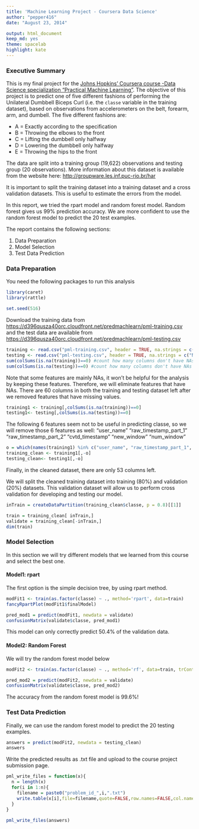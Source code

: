 ```yaml
---
title: 'Machine Learning Project - Coursera Data Science'
author: "pepper416"
date: "August 23, 2014"

output: html_document
keep_md: yes
theme: spacelab
highlight: kate
---
```

### Executive Summary

This is my final project for the [Johns Hopkins' Coursera course -Data Science specialization "Practical Machine Learning"](https://www.coursera.org/course/predmachlearn). The objective of this project is to predict one of five different fashions of performing the Unilateral Dumbbell Biceps Curl (i.e. the `classe` variable in the training dataset), based on observations from accelerometers on the belt, forearm, arm, and dumbell. The five different fashions are:

- A = Exactly according to the specification
- B = Throwing the elbows to the front
- C = Lifting the dumbbell only halfway
- D = Lowering the dumbbell only halfway
- E = Throwing the hips to the front

The data are split into a training group (19,622) observations and testing group (20 observations). More information about this dataset is available from the website here: [http://groupware.les.inf.puc-rio.br/har](http://groupware.les.inf.puc-rio.br/har) 

It is important to split the training dataset into a training dataset and a cross validation datasets. This is useful to estimate the errors from the model.

In this report, we tried the rpart model and random forest model. Random forest gives us 99% prediction accuracy. We are more confident to use the random forest model to predict the 20 test examples.

The report contains the following sections:

1. Data Preparation
2. Model Selection
3. Test Data Prediction


### Data Preparation

You need the following packages to run this analysis
```r
library(caret)
library(rattle)

set.seed(516)
```

Download the training data from [https://d396qusza40orc.cloudfront.net/predmachlearn/pml-training.csv](https://d396qusza40orc.cloudfront.net/predmachlearn/pml-training.csv)
and the test data are available from [https://d396qusza40orc.cloudfront.net/predmachlearn/pml-testing.csv](https://d396qusza40orc.cloudfront.net/predmachlearn/pml-testing.csv)

```r
training <- read.csv("pml-training.csv", header = TRUE, na.strings = c("NA", ""))[,-1]
testing <- read.csv("pml-testing.csv", header = TRUE, na.strings = c("NA", ""))[,-1]
sum(colSums(is.na(training))==0) #count how many columns don't have NAs in the training dataset 
sum(colSums(is.na(testing))==0) #count how many columns don't have NAs in the testing dataset
```

Note that some features are mainly NAs, it won't be helpful for the analysis by keeping these features. Therefore, we will eliminate features that have NAs. There are 60 columns in both the training and testing dataset left after we removed features that have missing values.

```r
training1 <- training[,colSums(is.na(training))==0]
testing1<- testing[,colSums(is.na(testing))==0]
```

The following 6 features seem not to be useful in predicting classe, so we will remove those 6 features as well:
"user_name" "raw_timestamp_part_1" "raw_timestamp_part_2" "cvtd_timestamp" "new_window" "num_window"

```r
o = which(names(training1) %in% c("user_name", "raw_timestamp_part_1", "raw_timestamp_part_2", "cvtd_timestamp", "new_window", "num_window"))
training_clean <- training1[,-o]
testing_clean<- testing1[,-o]
```
Finally, in the cleaned dataset, there are only 53 columns left.

We will split the cleaned training dataset into training (80%) and validation (20%) datasets. This validation dataset will allow us to perform cross validation for developing and testing our model.

```r
inTrain = createDataPartition(training_clean$classe, p = 0.8)[[1]]

train = training_clean[ inTrain,]
validate = training_clean[-inTrain,]
dim(train)
```


### Model Selection

In this section we will try different models that we learned from this course and select the best one.

#### Model1: rpart

The first option is the simple decision tree, by using rpart method.
```r
modFit1 <- train(as.factor(classe) ~ ., method='rpart', data=train)
fancyRpartPlot(modFit1$finalModel)

pred_mod1 = predict(modFit1, newdata = validate)
confusionMatrix(validate$classe, pred_mod1)
```

This model can only correctly predict 50.4% of the validation data.


#### Model2: Random Forest

We will try the random forest model below
```r
modFit2 <- train(as.factor(classe) ~ ., method='rf', data=train, trControl = trainControl(method = "cv"))

pred_mod2 = predict(modFit2, newdata = validate)
confusionMatrix(validate$classe, pred_mod2)
```

The accuracy from the random forest model is 99.6%! 

### Test Data Prediction
Finally, we can use the random forest model to predict the 20 testing examples. 

```r
answers = predict(modFit2, newdata = testing_clean)
answers
```

Write the predicted results as .txt file and upload to the course project submission page.

```r
pml_write_files = function(x){
  n = length(x)
  for(i in 1:n){
    filename = paste0("problem_id_",i,".txt")
    write.table(x[i],file=filename,quote=FALSE,row.names=FALSE,col.names=FALSE)
  }
}
  
pml_write_files(answers)
```


